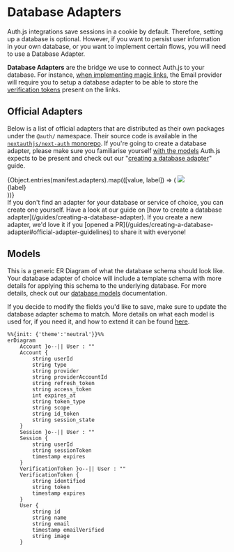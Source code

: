 
# Database Adapters

<Callout type="info">
  Auth.js integrations save sessions in a cookie by default. Therefore, setting
  up a database is optional. However, if you want to persist user information in
  your own database, or you want to implement certain flows, you will need to
  use a Database Adapter.
</Callout>

**Database Adapters** are the bridge we use to connect Auth.js to your database. For instance, [when implementing magic links](/getting-started/authentication?tab=magic-link), the Email provider will require you to setup a database adapter to be able to store the [verification tokens](/concepts/database-models#verificationtoken-model) present on the links.

## Official Adapters

Below is a list of official adapters that are distributed as their own packages under the `@auth/`
namespace. Their source code is available in the [`nextauthjs/next-auth`
monorepo](https://github.com/nextauthjs/next-auth/tree/main/packages). If you're going to create a database adapter, please make sure you familiarise yourself [with the models](/concepts/database-models) Auth.js expects to be present and check out our "[creating a database adapter](/guides/creating-a-database-adapter)" guide.

<div className="grid gap-x-4 gap-y-4 grid-cols-4 w-full mt-8 mb-12">
  {Object.entries(manifest.adapters).map(([value, label]) => (
    <Link
      href={`/getting-started/adapters/${value}`}
      key={value}
      className="p-4 border border-solid border-neutral-200 dark:border-neutral-800 rounded-lg flex flex-col items-center justify-between w-36 shadow-sm h-32 hover:bg-neutral-50 dark:hover:bg-neutral-950 transition duration-300"
    >
      <img src={`/img/adapters/${value}.svg`} className="h-12 mt-2" />
      <div className="text-sm text-center">{label}</div>
    </Link>
  ))}
</div>

<Callout>
  If you don't find an adapter for your database or service of choice, you can
  create one yourself. Have a look at our guide on [how to create a database
  adapter](/guides/creating-a-database-adapter). If you create a new adapter,
  we'd love it if you [opened a
  PR](/guides/creating-a-database-adapter#official-adapter-guidelines) to share
  it with everyone!
</Callout>

## Models

This is a generic ER Diagram of what the database schema should look like. Your database adapter of choice will include a template schema with more details for applying this schema to the underlying database. For more details, check out our [database models](/concepts/database-models) documentation.

If you decide to modify the fields you'd like to save, make sure to update the database adapter schema to match. More details on what each model is used for, if you need it, and how to extend it can be found [here](/guides/creating-a-database-adapter).

```mermaid
%%{init: {'theme':'neutral'}}%%
erDiagram
    Account }o--|| User : ""
    Account {
        string userId
        string type
        string provider
        string providerAccountId
        string refresh_token
        string access_token
        int expires_at
        string token_type
        string scope
        string id_token
        string session_state
    }
    Session }o--|| User : ""
    Session {
        string userId
        string sessionToken
        timestamp expires
    }
    VerificationToken }o--|| User : ""
    VerificationToken {
        string identified
        string token
        timestamp expires
    }
    User {
        string id
        string name
        string email
        timestamp emailVerified
        string image
    }
```

